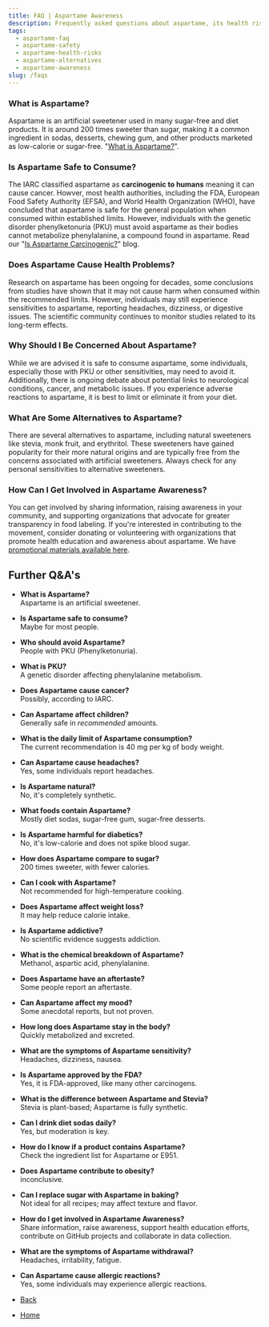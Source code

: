 ```yaml
---
title: FAQ | Aspartame Awareness
description: Frequently asked questions about aspartame, its health risks, safety, and alternatives.
tags:
  - aspartame-faq
  - aspartame-safety
  - aspartame-health-risks
  - aspartame-alternatives
  - aspartame-awareness
slug: /faqs
---
```


### What is Aspartame?

Aspartame is an artificial sweetener used in many sugar-free and diet products. It is around 200 times sweeter than sugar, making it a common ingredient in sodas, desserts, chewing gum, and other products marketed as low-calorie or sugar-free. "[What is Aspartame?](/blogs/aspartame)".

### Is Aspartame Safe to Consume?

The IARC classified aspartame as **carcinogenic to humans** meaning it can cause cancer. Howver, most health authorities, including the FDA, European Food Safety Authority (EFSA), and World Health Organization (WHO), have concluded that aspartame is safe for the general population when consumed within established limits. However, individuals with the genetic disorder phenylketonuria (PKU) must avoid aspartame as their bodies cannot metabolize phenylalanine, a compound found in aspartame. Read our "[Is Aspartame Carcinogenic?](/blogs/carcinogenic)" blog.

### Does Aspartame Cause Health Problems?

Research on aspartame has been ongoing for decades, some conclusions from studies have shown that it may not cause harm when consumed within the recommended limits. However, individuals may still experience sensitivities to aspartame, reporting headaches, dizziness, or digestive issues. The scientific community continues to monitor studies related to its long-term effects.

### Why Should I Be Concerned About Aspartame?

While we are advised it is safe to consume aspartame, some individuals, especially those with PKU or other sensitivities, may need to avoid it. Additionally, there is ongoing debate about potential links to neurological conditions, cancer, and metabolic issues. If you experience adverse reactions to aspartame, it is best to limit or eliminate it from your diet.

### What Are Some Alternatives to Aspartame?

There are several alternatives to aspartame, including natural sweeteners like stevia, monk fruit, and erythritol. These sweeteners have gained popularity for their more natural origins and are typically free from the concerns associated with artificial sweeteners. Always check for any personal sensitivities to alternative sweeteners.

### How Can I Get Involved in Aspartame Awareness?

You can get involved by sharing information, raising awareness in your community, and supporting organizations that advocate for greater transparency in food labeling. If you're interested in contributing to the movement, consider donating or volunteering with organizations that promote health education and awareness about aspartame. We have [promotional materials available here](#).

## Further Q&A's

*   **What is Aspartame?**  
    Aspartame is an artificial sweetener.
*   **Is Aspartame safe to consume?**  
    Maybe for most people.
*   **Who should avoid Aspartame?**  
    People with PKU (Phenylketonuria).
*   **What is PKU?**  
    A genetic disorder affecting phenylalanine metabolism.
*   **Does Aspartame cause cancer?**  
    Possibly, according to IARC.
*   **Can Aspartame affect children?**  
    Generally safe in _recommended_ amounts.
*   **What is the daily limit of Aspartame consumption?**  
    The current recommendation is 40 mg per kg of body weight.
*   **Can Aspartame cause headaches?**  
    Yes, some individuals report headaches.
*   **Is Aspartame natural?**  
    No, it's completely synthetic.
*   **What foods contain Aspartame?**  
    Mostly diet sodas, sugar-free gum, sugar-free desserts.
*   **Is Aspartame harmful for diabetics?**  
    No, it's low-calorie and does not spike blood sugar.
*   **How does Aspartame compare to sugar?**  
    200 times sweeter, with fewer calories.
*   **Can I cook with Aspartame?**  
    Not recommended for high-temperature cooking.
*   **Does Aspartame affect weight loss?**  
    It may help reduce calorie intake.
*   **Is Aspartame addictive?**  
    No scientific evidence suggests addiction.
*   **What is the chemical breakdown of Aspartame?**  
    Methanol, aspartic acid, phenylalanine.
*   **Does Aspartame have an aftertaste?**  
    Some people report an aftertaste.
*   **Can Aspartame affect my mood?**  
    Some anecdotal reports, but not proven.
*   **How long does Aspartame stay in the body?**  
    Quickly metabolized and excreted.
*   **What are the symptoms of Aspartame sensitivity?**  
    Headaches, dizziness, nausea.
*   **Is Aspartame approved by the FDA?**  
    Yes, it is FDA-approved, like many other carcinogens.
*   **What is the difference between Aspartame and Stevia?**  
    Stevia is plant-based; Aspartame is fully synthetic.
*   **Can I drink diet sodas daily?**  
    Yes, but moderation is key.
*   **How do I know if a product contains Aspartame?**  
    Check the ingredient list for Aspartame or E951.
*   **Does Aspartame contribute to obesity?**  
    inconclusive.
*   **Can I replace sugar with Aspartame in baking?**  
    Not ideal for all recipes; may affect texture and flavor.
*   **How do I get involved in Aspartame Awareness?**  
    Share information, raise awareness, support health education efforts, contribute on GitHub projects and collaborate in data collection.
*   **What are the symptoms of Aspartame withdrawal?**  
    Headaches, irritability, fatigue.
*   **Can Aspartame cause allergic reactions?**  
    Yes, some individuals may experience allergic reactions.

*   [Back](javascript:void\(0\);)
*   [Home](/)
